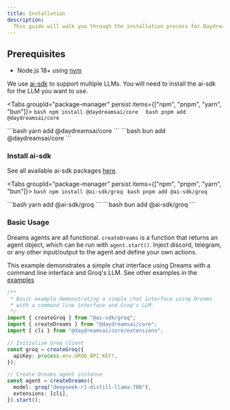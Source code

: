 ```yaml
---
title: Installation
description:
  This guide will walk you through the installation process for Daydreams.
---
```



## Prerequisites

- Node.js 18+ using [nvm](https://github.com/nvm-sh/nvm)

We use [ai-sdk](https://sdk.vercel.ai/docs/introduction) to support multiple
LLMs. You will need to install the ai-sdk for the LLM you want to use.

<Tabs groupId="package-manager" persist items={["npm", "pnpm", "yarn", "bun"]}>
  <Tab value="npm">
    ```bash
    npm install @daydreamsai/core 
    ```
  </Tab>
    <Tab value="pnpm">
    ```bash
    pnpm add @daydreamsai/core
    ```
  </Tab>

  <Tab value="yarn">
    ```bash
    yarn add @daydreamsai/core
    ```
  </Tab>
  <Tab value="bun">
    ```bash
    bun add @daydreamsai/core
    ```
  </Tab>
</Tabs>

### Install ai-sdk

See all available ai-sdk packages
[here](https://sdk.vercel.ai/docs/introduction).

<Tabs groupId="package-manager" persist items={["npm", "pnpm", "yarn", "bun"]}>
  <Tab value="npm">
    ```bash
    npm install @ai-sdk/groq
    ```
  </Tab>
    <Tab value="pnpm">
    ```bash
    pnpm add @ai-sdk/groq
    ```
  </Tab>

  <Tab value="yarn">
    ```bash
    yarn add @ai-sdk/groq
    ```
  </Tab>
  <Tab value="bun">
    ```bash
    bun add @ai-sdk/groq
    ```
  </Tab>
</Tabs>

### Basic Usage

Dreams agents are all functional. `createDreams` is a function that returns an
agent object, which can be run with `agent.start()`. Inject discord, telegram,
or any other input/output to the agent and define your own actions.

This example demonstrates a simple chat interface using Dreams with a command
line interface and Groq's LLM. See other examples in the
[examples](https://github.com/daydreamsai/daydreams/tree/main/examples)

```typescript
/**
 * Basic example demonstrating a simple chat interface using Dreams
 * with a command line interface and Groq's LLM.
 */
import { createGroq } from "@ai-sdk/groq";
import { createDreams } from "@daydreamsai/core";
import { cli } from "@daydreamsai/core/extensions";

// Initialize Groq client
const groq = createGroq({
  apiKey: process.env.GROQ_API_KEY!,
});

// Create Dreams agent instance
const agent = createDreams({
  model: groq("deepseek-r1-distill-llama-70b"),
  extensions: [cli],
}).start();
```
